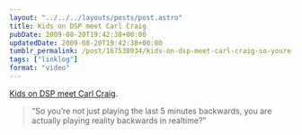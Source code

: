 ```yaml
---
layout: "../../../layouts/posts/post.astro"
title: Kids on DSP meet Carl Craig
pubDate: 2009-08-20T19:42:38+00:00
updatedDate: 2009-08-20T19:42:38+00:00
tumblr_permalink: /post/167538034/kids-on-dsp-meet-carl-craig-so-youre-not-just
tags: ["linklog"]
format: "video"
---
```



<YouTube id="https://www.youtube.com/watch?v=EQNjiK9XCmo" />

[Kids on DSP meet Carl Craig][1].

> “So you’re not just playing the last 5 minutes backwards, you are actually playing reality backwards in realtime?”

[1]: https://www.youtube.com/watch?v=EQNjiK9XCmo
